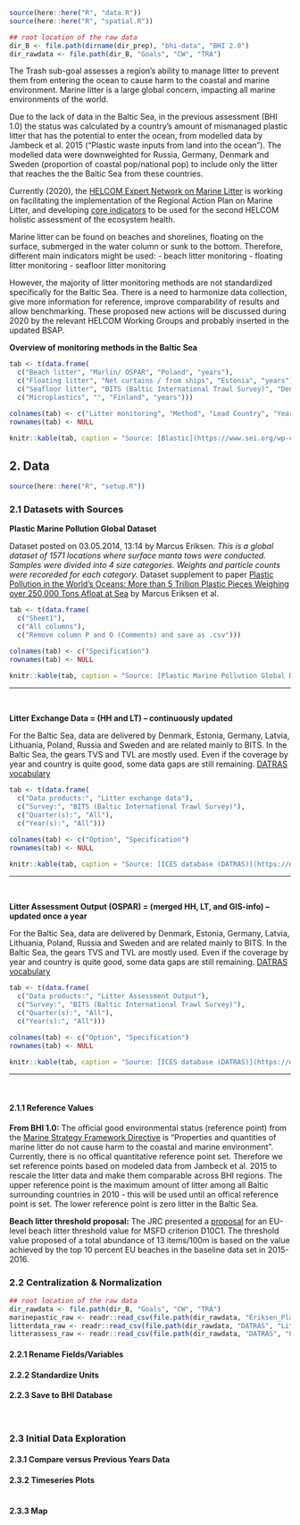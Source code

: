 

```r
source(here::here("R", "data.R"))
source(here::here("R", "spatial.R"))

## root location of the raw data
dir_B <- file.path(dirname(dir_prep), "bhi-data", "BHI 2.0")
dir_rawdata <- file.path(dir_B, "Goals", "CW", "TRA")
```

The Trash sub-goal assesses a region's ability to manage litter to prevent them from entering the ocean to cause harm to the coastal and marine environment. Marine litter is a large global concern, impacting all marine environments of the world.

Due to the lack of data in the Baltic Sea, in the previous assessment (BHI 1.0) the status was calculated by a country's amount of mismanaged plastic litter that has the potential to enter the ocean, from modelled data by Jambeck et al. 2015 ("Plastic waste inputs from land into the ocean").
The modelled data were downweighted for Russia, Germany, Denmark and Sweden (proportion of coastal pop/national pop) to include only the litter that reaches the the Baltic Sea from these countries.

Currently (2020), the [HELCOM Expert Network on Marine Litter](https://helcom.fi/helcom-at-work/groups/pressure/en-marine-litter/) is working on facilitating the implementation of the Regional Action Plan on Marine Litter, and developing [core indicators](http://stateofthebalticsea.helcom.fi/pressures-and-their-status/marine-litter/) to be used for the second HELCOM holistic assessment of the ecosystem health. 

Marine litter can be found on beaches and shorelines, floating on the surface, submerged in the water column or sunk to the bottom. Therefore, different main indicators might be used:
- beach litter monitoring
- floating litter monitoring
- seafloor litter monitoring

However, the majority of litter monitoring methods are not standardized specifically for the Baltic Sea. There is a need to harmonize data collection, give more information for reference, improve comparability of results and allow benchmarking. These proposed new actions will be discussed during 2020 by the relevant HELCOM Working Groups and probably inserted in the updated BSAP.
 
**Overview of monitoring methods in the Baltic Sea**
```r
tab <- t(data.frame(
  c("Beach litter", "Marlin/ OSPAR", "Poland", "years"), 
  c("Floating litter", "Net curtains / from ships", "Estonia", "years"),
  c("Seafloor litter", "BITS (Baltic International Trawl Survey)", "Denmark (?)", "years"),
  c("Microplastics", "", "Finland", "years")))

colnames(tab) <- c("Litter monitoring", "Method", "Lead Country", "Years")
rownames(tab) <- NULL

knitr::kable(tab, caption = "Source: [Blastic](https://www.sei.org/wp-content/uploads/2017/12/blastic-overview-of-available-monitoring-methods-final.pdf) <br/> [HELCOM Meeting notes](https://portal.helcom.fi/workspaces/MARINE%20LITTER-92/Beach%20litter%20pre%20core%20indicator/Memo%20on-line%20meeting%20HELCOM%20EN-ML_27_1_2020.pdf)Downloaded 18 May 2020 by Andrea De Cervo")
```


## 2. Data

```r
source(here::here("R", "setup.R"))
```

### 2.1 Datasets with Sources {-}

**Plastic Marine Pollution Global Dataset**  
<!-- dataset save location BHI_share/BHI 2.0/Goals/CW/TRA/Eriksen_PlasticMarine -->

Dataset posted on 03.05.2014, 13:14 by Marcus Eriksen. *This is a global dataset of 1571 locations where surface manta tows were conducted.  Samples were divided into 4 size categories. Weights and particle counts were recoreded for each category.* Dataset supplement to paper [Plastic Pollution in the World's Oceans: More than 5 Trillion Plastic Pieces Weighing over 250,000 Tons Afloat at Sea](https://doi.org/10.1371/journal.pone.0111913) by Marcus Eriksen et al.


```r
tab <- t(data.frame(
  c("Sheet1"), 
  c("All columns"),
  c("Remove column P and O (Comments) and save as .csv")))

colnames(tab) <- c("Specification")
rownames(tab) <- NULL

knitr::kable(tab, caption = "Source: [Plastic Marine Pollution Global Dataset, shared via figshare](http://dx.doi.org/10.6084/m9.figshare.1015289) <br/> Downloaded 10 March, 2020 by Ellie Campbell")
```

---

<br/>

**Litter Exchange Data = (HH and LT) – continuously updated**
<!-- dataset save location BHI_share/BHI 2.0/Goals/CW/TRA/DATRAS -->

For the Baltic Sea, data are delivered by Denmark, Estonia, Germany, Latvia, Lithuania, Poland, Russia and Sweden and are related mainly to BITS. In the Baltic Sea, the gears TVS and TVL are mostly used. Even if the coverage by year and country is quite good, some data gaps are still remaining. [DATRAS vocabulary](https://vocab.ices.dk/?theme=1)

```r
tab <- t(data.frame(
  c("Data products:", "Litter exchange data"), 
  c("Survey:", "BITS (Baltic International Trawl Survey)"),
  c("Quarter(s):", "All"),
  c("Year(s):", "All")))

colnames(tab) <- c("Option", "Specification")
rownames(tab) <- NULL

knitr::kable(tab, caption = "Source: [ICES database (DATRAS)](https://datras.ices.dk/Data_products/Download/Download_Data_public.aspx) <br/> Downloaded 8 May 2020 by Andrea De Cervo")
```

---

<br/>

**Litter Assessment Output (OSPAR) = (merged HH, LT, and GIS-info) – updated once a year** 
<!-- dataset save location BHI_share/BHI 2.0/Goals/CW/TRA/DATRAS -->

For the Baltic Sea, data are delivered by Denmark, Estonia, Germany, Latvia, Lithuania, Poland, Russia and Sweden and are related mainly to BITS. In the Baltic Sea, the gears TVS and TVL are mostly used. Even if the coverage by year and country is quite good, some data gaps are still remaining. [DATRAS vocabulary](https://vocab.ices.dk/?theme=1)

```r
tab <- t(data.frame(
  c("Data products:", "Litter Assessment Output"), 
  c("Survey:", "BITS (Baltic International Trawl Survey)"),
  c("Quarter(s):", "All"),
  c("Year(s):", "All")))

colnames(tab) <- c("Option", "Specification")
rownames(tab) <- NULL

knitr::kable(tab, caption = "Source: [ICES database (DATRAS)](https://datras.ices.dk/Data_products/Download/Download_Data_public.aspx) <br/> Downloaded 8 May 2020 by Andrea De Cervo")
```

---

<br/>

#### 2.1.1 Reference Values {-}

**From BHI 1.0:** The official good environmental status (reference point) from the [Marine Strategy Framework Directive](https://mcc.jrc.ec.europa.eu/main/dev.py?N=28&O=223&titre_chap=D10%20Marine%20litter) is "Properties and quantities of marine litter do not cause harm to the coastal and marine environment". Currently, there is no offical quantitative reference point set. Therefore we set reference points based on modeled data from Jambeck et al. 2015 to rescale the litter data and make them comparable across BHI regions. The upper reference point is the maximum amount of litter among all Baltic surrounding countries in 2010 - this will be used until an offical reference point is set. The lower reference point is zero litter in the Baltic Sea.

**Beach litter threshold proposal:** The JRC presented a [proposal](https://circabc.europa.eu/ui/group/326ae5ac-0419-4167-83ca-e3c210534a69/library/254a8e7b-443f-4889-912a-941889b29cf3/details) for an EU-level beach litter threshold value for MSFD criterion D10C1. The threshold value proposed of a total abundance of 13 items/100m is based on the value achieved by the top 10 percent EU beaches in the baseline data set in 2015-2016. 

### 2.2 Centralization & Normalization {-}

```r
## root location of the raw data
dir_rawdata <- file.path(dir_B, "Goals", "CW", "TRA")
marinepastic_raw <- readr::read_csv(file.path(dir_rawdata, "Eriksen_PlasticMarine", "marineplastic_eriksen.csv"))
litterdata_raw <- readr::read_csv(file.path(dir_rawdata, "DATRAS", "Litter Exchange Data", "litter_exchange_data.csv"))
litterassess_raw <- readr::read_csv(file.path(dir_rawdata, "DATRAS", "Litter Assessment Output", "litter_assessment_output.csv"))
```



#### 2.2.1 Rename Fields/Variables

#### 2.2.2 Standardize Units

#### 2.2.3 Save to BHI Database

<br/>

### 2.3 Initial Data Exploration

#### 2.3.1 Compare versus Previous Years Data

#### 2.3.2 Timeseries Plots

```r
```

#### 2.3.3 Map

